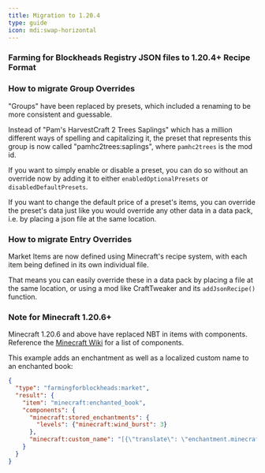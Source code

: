 ```yaml
---
title: Migration to 1.20.4
type: guide
icon: mdi:swap-horizontal
---
```




### Farming for Blockheads Registry JSON files to 1.20.4+ Recipe Format

<FarmingForBlockheadsRegistryToRecipe client:load />

### How to migrate Group Overrides

"Groups" have been replaced by presets, which included a renaming to be more consistent and guessable.

Instead of "Pam's HarvestCraft 2 Trees Saplings" which has a million different ways of spelling and capitalizing it, the preset that represents this group is now called "pamhc2trees:saplings", where `pamhc2trees` is the mod id.

If you want to simply enable or disable a preset, you can do so without an override now by adding it to either `enabledOptionalPresets` or `disabledDefaultPresets`.

If you want to change the default price of a preset's items, you can override the preset's data just like you would override any other data in a data pack, i.e. by placing a json file at the same location.

### How to migrate Entry Overrides

Market Items are now defined using Minecraft's recipe system, with each item being defined in its own individual file.

That means you can easily override these in a data pack by placing a file at the same location, or using a mod like CraftTweaker and its `addJsonRecipe()` function.

### Note for Minecraft 1.20.6+

Minecraft 1.20.6 and above have replaced NBT in items with components. Reference the [Minecraft Wiki](https://minecraft.wiki/w/Data_component_format) for a list of components.

This example adds an enchantment as well as a localized custom name to an enchanted book:

```json
{
  "type": "farmingforblockheads:market",
  "result": {
    "item": "minecraft:enchanted_book",
    "components": {
      "minecraft:stored_enchantments": {
        "levels": {"minecraft:wind_burst": 3}
      },
      "minecraft:custom_name": "[{\"translate\": \"enchantment.minecraft.wind_burst\"}, {\"text\": \" 3\"}]"
    }
  }
}
```